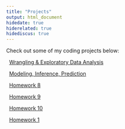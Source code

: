 ```yaml
---
title: "Projects"
output: html_document
hidedate: true
hiderelated: true
hidediscus: true
---
```


Check out some of my coding projects below:


<i class="fa fa-signal"></i> &nbsp; [Wrangling & Exploratory Data Analysis](/project/project1/)

<i class="fa fa-line-chart"></i> &nbsp; [Modeling, Inference, Prediction](/project/project2/)

<i class="fa fa-tasks"></i> &nbsp; [Homework 8](/project/HW8/)

<i class="fa fa-tasks"></i> &nbsp; [Homework 9](/project/HW9/)

<i class="fa fa-tasks"></i> &nbsp; [Homework 10](/project/HW10/)

<i class="fa fa-tasks"></i> &nbsp; [Homework 1](/project/HW11/)

<!--
<i class="fa fa-pie-chart"></i> 
<i class="fa fa-tasks"></i> 
-->
